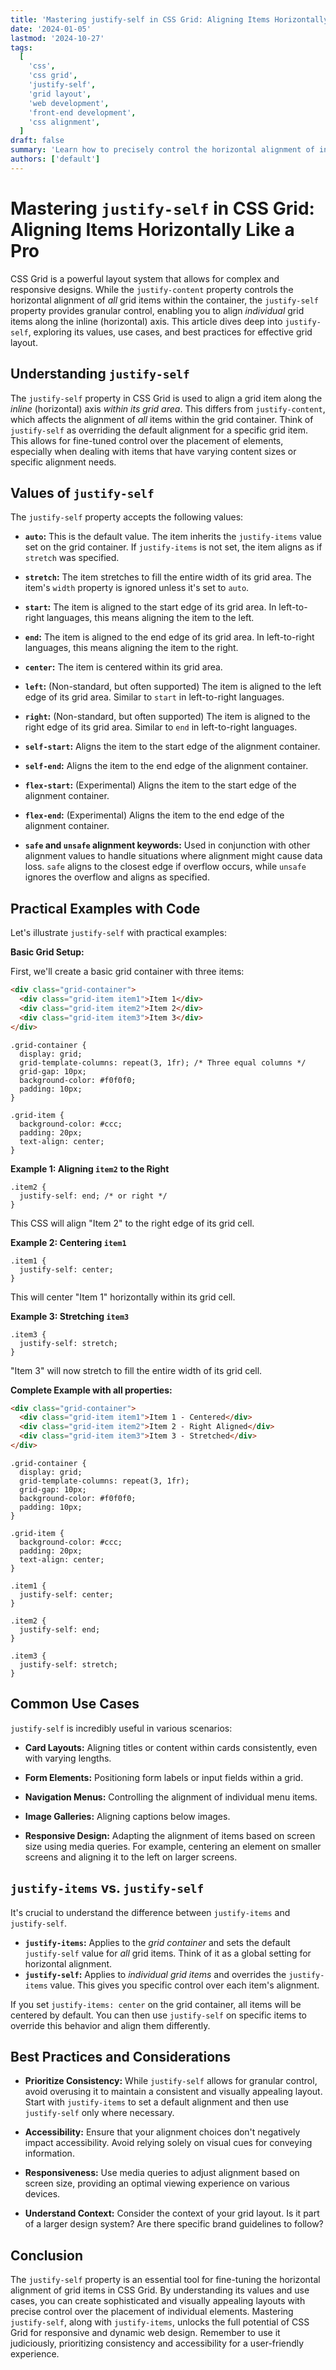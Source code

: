 ```yaml
---
title: 'Mastering justify-self in CSS Grid: Aligning Items Horizontally Like a Pro'
date: '2024-01-05'
lastmod: '2024-10-27'
tags:
  [
    'css',
    'css grid',
    'justify-self',
    'grid layout',
    'web development',
    'front-end development',
    'css alignment',
  ]
draft: false
summary: 'Learn how to precisely control the horizontal alignment of individual grid items within a CSS Grid container using the `justify-self` property. This comprehensive guide provides detailed explanations, practical examples, and common use cases for mastering `justify-self`.'
authors: ['default']
---
```


# Mastering `justify-self` in CSS Grid: Aligning Items Horizontally Like a Pro

CSS Grid is a powerful layout system that allows for complex and responsive designs. While the `justify-content` property controls the horizontal alignment of _all_ grid items within the container, the `justify-self` property provides granular control, enabling you to align _individual_ grid items along the inline (horizontal) axis. This article dives deep into `justify-self`, exploring its values, use cases, and best practices for effective grid layout.

## Understanding `justify-self`

The `justify-self` property in CSS Grid is used to align a grid item along the _inline_ (horizontal) axis _within its grid area_. This differs from `justify-content`, which affects the alignment of _all_ items within the grid container. Think of `justify-self` as overriding the default alignment for a specific grid item. This allows for fine-tuned control over the placement of elements, especially when dealing with items that have varying content sizes or specific alignment needs.

## Values of `justify-self`

The `justify-self` property accepts the following values:

- **`auto`:** This is the default value. The item inherits the `justify-items` value set on the grid container. If `justify-items` is not set, the item aligns as if `stretch` was specified.

- **`stretch`:** The item stretches to fill the entire width of its grid area. The item's `width` property is ignored unless it's set to `auto`.

- **`start`:** The item is aligned to the start edge of its grid area. In left-to-right languages, this means aligning the item to the left.

- **`end`:** The item is aligned to the end edge of its grid area. In left-to-right languages, this means aligning the item to the right.

- **`center`:** The item is centered within its grid area.

- **`left`:** (Non-standard, but often supported) The item is aligned to the left edge of its grid area. Similar to `start` in left-to-right languages.

- **`right`:** (Non-standard, but often supported) The item is aligned to the right edge of its grid area. Similar to `end` in left-to-right languages.

- **`self-start`:** Aligns the item to the start edge of the alignment container.

- **`self-end`:** Aligns the item to the end edge of the alignment container.

- **`flex-start`:** (Experimental) Aligns the item to the start edge of the alignment container.

- **`flex-end`:** (Experimental) Aligns the item to the end edge of the alignment container.

- **`safe` and `unsafe` alignment keywords:** Used in conjunction with other alignment values to handle situations where alignment might cause data loss. `safe` aligns to the closest edge if overflow occurs, while `unsafe` ignores the overflow and aligns as specified.

## Practical Examples with Code

Let's illustrate `justify-self` with practical examples:

**Basic Grid Setup:**

First, we'll create a basic grid container with three items:

```html
<div class="grid-container">
  <div class="grid-item item1">Item 1</div>
  <div class="grid-item item2">Item 2</div>
  <div class="grid-item item3">Item 3</div>
</div>
```

```plaintext
.grid-container {
  display: grid;
  grid-template-columns: repeat(3, 1fr); /* Three equal columns */
  grid-gap: 10px;
  background-color: #f0f0f0;
  padding: 10px;
}

.grid-item {
  background-color: #ccc;
  padding: 20px;
  text-align: center;
}
```

**Example 1: Aligning `item2` to the Right**

```plaintext
.item2 {
  justify-self: end; /* or right */
}
```

This CSS will align "Item 2" to the right edge of its grid cell.

**Example 2: Centering `item1`**

```plaintext
.item1 {
  justify-self: center;
}
```

This will center "Item 1" horizontally within its grid cell.

**Example 3: Stretching `item3`**

```plaintext
.item3 {
  justify-self: stretch;
}
```

"Item 3" will now stretch to fill the entire width of its grid cell.

**Complete Example with all properties:**

```html
<div class="grid-container">
  <div class="grid-item item1">Item 1 - Centered</div>
  <div class="grid-item item2">Item 2 - Right Aligned</div>
  <div class="grid-item item3">Item 3 - Stretched</div>
</div>
```

```plaintext
.grid-container {
  display: grid;
  grid-template-columns: repeat(3, 1fr);
  grid-gap: 10px;
  background-color: #f0f0f0;
  padding: 10px;
}

.grid-item {
  background-color: #ccc;
  padding: 20px;
  text-align: center;
}

.item1 {
  justify-self: center;
}

.item2 {
  justify-self: end;
}

.item3 {
  justify-self: stretch;
}

```

## Common Use Cases

`justify-self` is incredibly useful in various scenarios:

- **Card Layouts:** Aligning titles or content within cards consistently, even with varying lengths.

- **Form Elements:** Positioning form labels or input fields within a grid.

- **Navigation Menus:** Controlling the alignment of individual menu items.

- **Image Galleries:** Aligning captions below images.

- **Responsive Design:** Adapting the alignment of items based on screen size using media queries. For example, centering an element on smaller screens and aligning it to the left on larger screens.

## `justify-items` vs. `justify-self`

It's crucial to understand the difference between `justify-items` and `justify-self`.

- **`justify-items`:** Applies to the _grid container_ and sets the default `justify-self` value for _all_ grid items. Think of it as a global setting for horizontal alignment.
- **`justify-self`:** Applies to _individual grid items_ and overrides the `justify-items` value. This gives you specific control over each item's alignment.

If you set `justify-items: center` on the grid container, all items will be centered by default. You can then use `justify-self` on specific items to override this behavior and align them differently.

## Best Practices and Considerations

- **Prioritize Consistency:** While `justify-self` allows for granular control, avoid overusing it to maintain a consistent and visually appealing layout. Start with `justify-items` to set a default alignment and then use `justify-self` only where necessary.

- **Accessibility:** Ensure that your alignment choices don't negatively impact accessibility. Avoid relying solely on visual cues for conveying information.

- **Responsiveness:** Use media queries to adjust alignment based on screen size, providing an optimal viewing experience on various devices.

- **Understand Context:** Consider the context of your grid layout. Is it part of a larger design system? Are there specific brand guidelines to follow?

## Conclusion

The `justify-self` property is an essential tool for fine-tuning the horizontal alignment of grid items in CSS Grid. By understanding its values and use cases, you can create sophisticated and visually appealing layouts with precise control over the placement of individual elements. Mastering `justify-self`, along with `justify-items`, unlocks the full potential of CSS Grid for responsive and dynamic web design. Remember to use it judiciously, prioritizing consistency and accessibility for a user-friendly experience.
